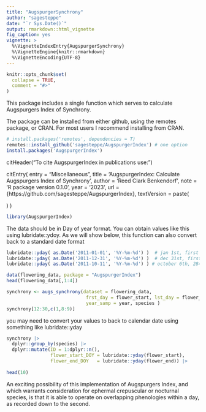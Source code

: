 ```yaml
---
title: "AugspurgerSynchrony"
author: "sagesteppe"
date: "`r Sys.Date()`"
output: rmarkdown::html_vignette
fig_caption: yes
vignette: >
  %\VignetteIndexEntry{AugspurgerSynchrony}
  %\VignetteEngine{knitr::rmarkdown}
  %\VignetteEncoding{UTF-8}
---
```


```r
knitr::opts_chunk$set(
  collapse = TRUE,
  comment = "#>"
)
```

This package includes a single function which serves to calculate Augspurgers Index of Synchrony.

The package can be installed from either github, using the remotes package, or CRAN. For most users I recommend installing from CRAN. 

```r
# install.packages('remotes', dependencies = T)
remotes::install_github('sagesteppe/AugspurgerIndex') # one option 
install.packages('AugspurgerIndex')
```

citHeader("To cite AugspurgerIndex in publications use:")

citEntry(
  entry    = "Miscellaneous",
  title    = 'AugspurgerIndex: Calculate Augspurgers Index of Synchrony',
  author   = 'Reed Clark Benkendorf',
  note     = 'R package version 0.1.0',
  year     = '2023',
  url      = {https://github.com/sagesteppe/AugspurgerIndex},
  textVersion = paste(

  )
)

```r
library(AugspurgerIndex)
```

The data should be in Day of year format. You can obtain values like this using lubridate::ydoy. As we will show below, this function can also convert back to a standard date format 

```r
lubridate::yday( as.Date('2011-01-01', '%Y-%m-%d') )  # jan 1st, first day of year
lubridate::yday( as.Date('2011-12-31', '%Y-%m-%d') )  # dec 31st, first day of year
lubridate::yday( as.Date('2011-10-11', '%Y-%m-%d') ) # october 6th, 284 day of year
```


```r
data(flowering_data, package = "AugspurgerIndex")
head(flowering_data[,1:4])
```

```r

synchrony <- augs_synchrony(dataset = flowering_data,
                             frst_day = flower_start, lst_day = flower_end,
                             year_samp = year, species )
synchrony[12:30,c(1,8:9)]
```

you may need to convert your values to back to calendar date using something like lubridate::yday

```r

synchrony |>
  dplyr::group_by(species) |> 
  dplyr::mutate(ID = 1:dplyr::n(),
                flower_start_DOY = lubridate::yday(flower_start),
                flower_end_DOY   = lubridate::yday(flower_end)) |>
  
head(10)
```

An exciting possibility of this implementation of Augspurgers Index, and which warrants consideration for ephermal crepuscular or nocturnal species, is that it is able to operate on overlapping phenologies within a day, as recorded down to the second. 
